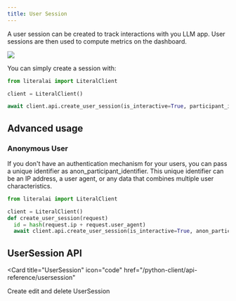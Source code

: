 ```yaml
---
title: User Session
---
```


A user session can be created to track interactions with you LLM app.
User sessions are then used to compute metrics on the dashboard.

<Frame caption="Literal analytics page">
  <img src="/images/user-analytics.png" />
</Frame>

You can simply create a session with:

<CodeGroup>

```python
from literalai import LiteralClient

client = LiteralClient()

await client.api.create_user_session(is_interactive=True, participant_identifier="alex@example.com")

```

</CodeGroup>

## Advanced usage

### Anonymous User

If you don't have an authentication mechanism for your users, you can pass a unique identifier as anon_participant_identifier. This unique identifier can be an IP address, a user agent, or any data that combines multiple user characteristics.

```python
from literalai import LiteralClient

client = LiteralClient()
def create_user_session(request)
  id = hash(request.ip + request.user_agent)
  await client.api.create_user_session(is_interactive=True, anon_participant_identifier=id)
```

## UserSession API

<Card
  title="UserSession"
  icon="code"
  href="/python-client/api-reference/usersession"
>
  Create edit and delete UserSession
</Card>
